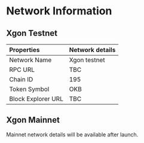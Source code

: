 # Network Information
## Xgon Testnet
|Properties|Network details|
|:----|:----|
|Network Name|Xgon testnet|
|RPC URL|TBC|
|Chain ID|195|
|Token Symbol|OKB|
|Block Explorer URL|TBC|

## Xgon Mainnet
<Tip title="Note" >Mainnet network details will be available after launch.</Tip>